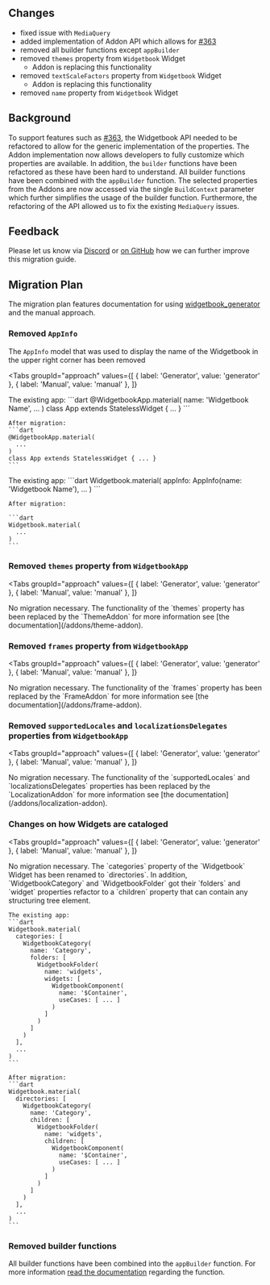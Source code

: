 ## Changes

- fixed issue with `MediaQuery`
- added implementation of Addon API which allows for
  [#363](https://github.com/widgetbook/widgetbook/issues/363)
- removed all builder functions except `appBuilder`
- removed `themes` property from `Widgetbook` Widget
  - Addon is replacing this functionality
- removed `textScaleFactors` property from `Widgetbook` Widget
  - Addon is replacing this functionality
- removed `name` property from `Widgetbook` Widget

## Background

To support features such as [#363](https://github.com/widgetbook/widgetbook/issues/363),
the Widgetbook API needed to be refactored to allow for the generic implementation of the
properties. The Addon implementation now allows developers to fully customize which
properties are available. In addition, the `builder` functions have been refactored as
these have been hard to understand. All builder functions have been combined with the
`appBuilder` function. The selected properties from the Addons are now accessed via the
single `BuildContext` parameter which further simplifies the usage of the builder
function. Furthermore, the refactoring of the API allowed us to fix the existing
`MediaQuery` issues.

## Feedback

Please let us know via [Discord](https://discord.gg/zT4AMStAJA) or
[on GitHub](https://github.com/widgetbook/widgetbook/issues) how we can further improve
this migration guide.

## Migration Plan

The migration plan features documentation for using
[widgetbook_generator](https://pub.dev/packages/widgetbook_generator) and the manual
approach.

### Removed `AppInfo`

The `AppInfo` model that was used to display the name of the Widgetbook in the upper right
corner has been removed

<Tabs
  groupId="approach"
  values={[
    { label: 'Generator', value: 'generator' },
    { label: 'Manual', value: 'manual' },
  ]}
>
  <TabItem value="generator">
    The existing app:
    ```dart
    @WidgetbookApp.material(
      name: 'Widgetbook Name',
      ...
    )
    class App extends StatelessWidget { ... }
    ```

    After migration:
    ```dart
    @WidgetbookApp.material(
      ...
    )
    class App extends StatelessWidget { ... }
    ```

  </TabItem>
  <TabItem value="manual">
    The existing app:
    ```dart 
    Widgetbook.material(
      appInfo: AppInfo(name: 'Widgetbook Name'),
      ...
    )
    ```

    After migration:

    ```dart
    Widgetbook.material(
      ...
    )
    ```

  </TabItem>
</Tabs>

### Removed `themes` property from `WidgetbookApp`

<Tabs
  groupId="approach"
  values={[
    { label: 'Generator', value: 'generator' },
    { label: 'Manual', value: 'manual' },
  ]}
>
  <TabItem value="generator">
    <Success>No migration necessary.</Success>
  </TabItem>
  <TabItem value="manual">
    The functionality of the `themes` property has been replaced by the `ThemeAddon` for
    more information see [the documentation](/addons/theme-addon).
  </TabItem>
</Tabs>

### Removed `frames` property from `WidgetbookApp`

<Tabs
  groupId="approach"
  values={[
    { label: 'Generator', value: 'generator' },
    { label: 'Manual', value: 'manual' },
  ]}
>
  <TabItem value="generator">
    <Success>No migration necessary.</Success>
  </TabItem>
  <TabItem value="manual">
    The functionality of the `frames` property has been replaced by the `FrameAddon` for
    more information see [the documentation](/addons/frame-addon).
  </TabItem>
</Tabs>

### Removed `supportedLocales` and `localizationsDelegates` properties from `WidgetbookApp`

<Tabs
  groupId="approach"
  values={[
    { label: 'Generator', value: 'generator' },
    { label: 'Manual', value: 'manual' },
  ]}
>
  <TabItem value="generator">
    <Success>No migration necessary.</Success>
  </TabItem>
  <TabItem value="manual">
    The functionality of the `supportedLocales` and `localizationsDelegates` properties
    has been replaced by the `LocalizationAddon` for more information see [the
    documentation](/addons/localization-addon).
  </TabItem>
</Tabs>

### Changes on how Widgets are cataloged

<Tabs
  groupId="approach"
  values={[
    { label: 'Generator', value: 'generator' },
    { label: 'Manual', value: 'manual' },
  ]}
>
  <TabItem value="generator">
    <Success>
        No migration necessary.
    </Success>
  </TabItem>
  <TabItem value="manual">
    The `categories` property of the `Widgetbook` Widget has been renamed to `directories`. 
    In addition, `WidgetbookCategory` and `WidgetbookFolder` got their `folders` and `widget` properties refactor to a `children` property that can contain any structuring tree element.

    The existing app:
    ```dart
    Widgetbook.material(
      categories: [
        WidgetbookCategory(
          name: 'Category',
          folders: [
            WidgetbookFolder(
              name: 'widgets',
              widgets: [
                WidgetbookComponent(
                  name: '$Container',
                  useCases: [ ... ]
                )
              ]
            )
          ]
        )
      ],
      ...
    )
    ```

    After migration:
    ```dart
    Widgetbook.material(
      directories: [
        WidgetbookCategory(
          name: 'Category',
          children: [
            WidgetbookFolder(
              name: 'widgets',
              children: [
                WidgetbookComponent(
                  name: '$Container',
                  useCases: [ ... ]
                )
              ]
            )
          ]
        )
      ],
      ...
    )
    ```

  </TabItem>
</Tabs>

### Removed builder functions

All builder functions have been combined into the `appBuilder` function. For more
information
[read the documentation](/getting-started/configuration#customize-how-use-cases-are-previewed)
regarding the function.
